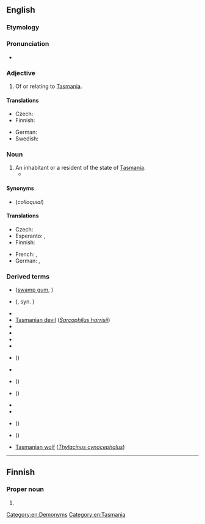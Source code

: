 ==English==

===Etymology===
{{suffix|en|Tasmania|an}}

===Pronunciation===
{{rfp|en}}
* {{rhymes|en|eɪniən|s=4}}

===Adjective===
{{en-adj|-}}

# Of or relating to [[Tasmania]].

====Translations====
{{trans-top|of or relating to Tasmania}}
* Czech: {{t|cs|tasmánský}}
* Finnish: {{t|fi|tasmanialainen}}
{{trans-mid}}
* German: {{t+|de|tasmanisch}}
* Swedish: {{t+|sv|tasmansk}}
{{trans-bottom}}

===Noun===
{{en-noun}}

# An inhabitant or a resident of the state of [[Tasmania]].
#* {{quote-journal|en|year=1939|month=July|author=John D. Hewitt|title=Some Notable British Main Lines: 1. Settle and Carlisle, L.M.S.R.|journal=Railway Magazine|page=37|text=The engineer of the line, a young '''Tasmanian''' named Sharland, decided the best course would be to take the new railway along a chain of four deep valleys. [...].}}

====Synonyms====
* {{l|en|Taswegian}} (''colloquial'')

====Translations====
{{trans-top|inhabitant}}
* Czech: {{t|cs|Tasmánec|m}}
* Esperanto: {{t|eo|tasmaniano}} {{qualifier|man or woman}}, {{t|eo|tasmanianino}} {{qualifier|woman}}
* Finnish: {{t|fi|tasmanialainen}}
{{trans-mid}}
* French: {{t+|fr|Tasmanien|m}}, {{t+|fr|Tasmanienne|f}}
* German: {{t+|de|Tasmanier|m}}, {{t+|de|Tasmanierin|f}}
{{trans-bottom}}

===Derived terms===
* {{vern|Tasmanian cider tree}} ([[swamp gum]], {{taxlink|Eucalyptus ovata|species|ver=180529}})
* {{vern|Tasmanian cranberry}} ({{taxlink|Astroloma humifusum|species|ver=180529}}, syn. {{taxlink|Styphelia humifusa|species|ver=180529}})
* {{vern|Tasmanian currant}}
* [[Tasmanian devil]] (''[[Sarcophilus harrisii]]'')
* {{vern|Tasmanian dogwood}}
* {{vern|Tasmanian honeysuckle}}
* {{vern|Tasmanian hyacinth}}
* {{vern|Tasmanian ironwood}}
* {{vern|Tasmanian laurel}} ({{taxlink|Anopterus glandulosus|species|ver=180529}})
* {{vern|Tasmanian mountain myrtle}}
* {{vern|Tasmanian myrtle}} ({{taxlink|Lophozonia cunninghamii|species|ver=180529}})
* {{vern|Tasmanian pepper}} ({{taxlink|Tasmannia lanceolata|species|ver=180529}})
* {{vern|Tasmanian plum}}
* {{vern|Tasmanian rope-grass}}
* {{vern|Tasmanian sassafras}} ({{vern|Australian sassafras}})
* {{vern|Tasmanian stinkwood}} ({{taxlink|Zieria arborescens|species|ver=180529}})
* [[Tasmanian wolf]] (''[[Thylacinus cynocephalus]] '')

[[Category:en:Demonyms]]
[[Category:en:Tasmania]]

----

==Finnish==

===Proper noun===
{{head|fi|proper noun form}}

# {{infl of|fi|Tasmania||gen|s}}